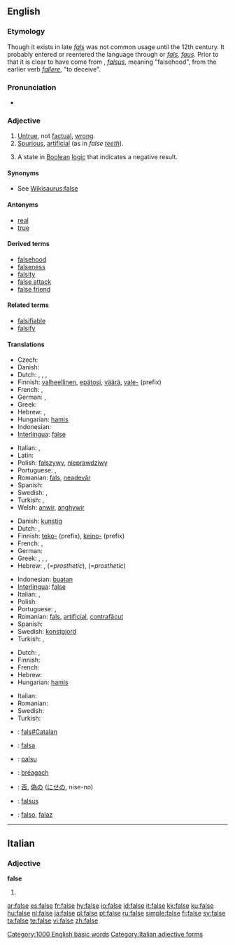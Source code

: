 {{wikipedia|dab=false}}
==English==

===Etymology===
Though it exists in late {{etyl|ang}} ''[[fals]]'' was not common usage until the 12th century.  It probably entered or reentered the language through {{etyl|fro}} or {{N.}} ''[[fals]], [[faus]]''. Prior to that it is clear to have come from {{etyl|la}}, ''[[falsus]]'', meaning "falsehood", from the earlier verb ''[[fallere]]'', "to deceive".

===Pronunciation===
* {{audio|en-us-false.ogg|Audio (US)}}

===Adjective===
{{en-adj|fals|er}}

# [[untrue|Untrue]], not [[factual]], [[wrong]].
# [[spurious|Spurious]], [[artificial]] (as in ''false [[tooth|teeth]]'').
# {{logic}} A state in [[Boolean]] [[logic]] that indicates a negative result.

====Synonyms====
* See [[Wikisaurus:false]]

====Antonyms====
* [[real]]
* [[true]]

====Derived terms====
* [[falsehood]]
* [[falseness]]
* [[falsity]]
* [[false attack]]
* [[false friend]]

====Related terms====
* [[falsifiable]]
* [[falsify]]

====Translations====
{{trans-top|untrue, not factual, wrong}}
* Czech: {{t-|cs|nepravdivý|m}}
* Danish: {{t-|da|falsk}}
* Dutch: {{t+|nl|onwaar}}, {{t+|nl|vals}}, {{t+|nl|fout}}, {{t|nl|onjuist}}
* Finnish: [[valheellinen]], [[epätosi]], [[väärä]], [[vale-]] (prefix)
* French: {{t+|fr|faux}}, {{t+|fr|incorrect}}
* German: {{t+|de|falsch}}, {{t+|de|unwahr}}
* Greek: {{t+|el|ψευδής|tr=pseuðís|sc=Grek}}
* Hebrew: {{he-translation|שקרי|shikrí}} {{m}}, {{he-translation|לא נכון|ló nakhón}} {{m}}
* Hungarian: [[hamis]]
* Indonesian: {{t-|id|salah|xs=Indonesian}}
* [[Interlingua]]: [[#Interlingua|false]]
{{trans-mid}}
* Italian: {{t+|it|falso}}, {{t+|it|errato}}
* Latin: {{t-|la|falsus}}
* Polish: [[fałszywy]], [[nieprawdziwy]]
* Portuguese: {{t+|pt|falso}}, {{t+|pt|errado}}
* Romanian: [[fals#Romanian|fals]], [[neadevăr]]
* Spanish: {{t+|es|falso}}
* Swedish: {{t+|sv|falsk}}, {{t-|sv|osann}}
* Turkish: {{t+|tr|yanlış}}, {{t+|tr|yalan}}
* Welsh: [[anwir]], [[anghywir]]
{{trans-bottom}}

{{trans-top|spurious, artificial}}
* Danish: [[kunstig]]
* Dutch: {{t+|nl|vals}}, {{t|nl|onecht}}
* Finnish: [[teko-]] (prefix), [[keino-]] (prefix)
* French: {{t+|fr|faux}}, {{t+|fr|artificiel}}
* German: {{t+|de|falsch}}
* Greek: {{t+|el|ψευδής|tr=pseuðís|sc=Grek}}, {{t+|el|πλαστός|tr=plastós|sc=Grek}}, {{t+|el|κίβδηλος|tr=kívðilos|sc=Grek}}, {{t+|el|νόθος|tr=nóθos|sc=Grek}}
* Hebrew: {{he-translation|מזוייף|mezuyáf}} {{m}}, {{he-translation|תותב|totáv}} {{m}} (=''prosthetic''), {{he-translation|תותבת|totévet}} {{f}} (=''prosthetic'')
{{trans-mid}}
* Indonesian: [[buat|buatan]]
* [[Interlingua]]: [[#Interlingua|false]]
* Italian: {{t-|it|posticcio}}, {{t+|it|finto}}
* Polish: {{t+|pl|sztuczny}}
* Portuguese: {{t+|pt|falso}}, {{t+|pt|artificial}}
* Romanian: [[fals#Romanian|fals]], [[artificial#Romanian|artificial]], [[contrafăcut]]
* Spanish: {{t-|es|postiza}}
* Swedish: [[konstgjord]]
* Turkish: {{t+|tr|yapay}}, {{t+|tr|sahte}}
{{trans-bottom}}

{{trans-top|state in Boolean logic that indicates a negative result}}
* Dutch: {{t+|nl|onwaar}}, {{t+|nl|vals}}
* Finnish: {{t+|fi|epätosi}}
* French: {{t+|fr|faux}}
* Hebrew: {{he-translation|שקרי|shikrí}} {{m}}
* Hungarian: [[hamis]]
{{trans-mid}}
* Italian: {{t+|it|falso}}
* Romanian: {{t+|ro|fals|n}}
* Swedish: {{t+|sv|falskt}}
* Turkish: {{t+|tr|yanlış}}
{{trans-bottom}}

{{checktrans-top}}
* {{ttbc|Catalan}}: [[fals#Catalan]]
* {{ttbc|Ido}}: [[falsa]]
* {{ttbc|Indonesian}}: [[palsu]]
* {{ttbc|Irish}}: [[bréagach]]
{{checktrans-mid}}
* {{ttbc|Japanese}}: [[否]], [[偽]]の ([[にせ]]の, nise-no)
* {{ttbc|Latin}}: [[falsus]]
* {{ttbc|Spanish}}: [[falso]], [[falaz]]
{{checktrans-bottom}}

[[Category:1000 English basic words]]

----

==Italian==

===Adjective===
'''false''' {{p}}

# {{feminine of|falso#Adjective|falso}}

[[Category:Italian adjective forms]]

[[ar:false]]
[[es:false]]
[[fr:false]]
[[hy:false]]
[[io:false]]
[[id:false]]
[[it:false]]
[[kk:false]]
[[ku:false]]
[[hu:false]]
[[nl:false]]
[[ja:false]]
[[pl:false]]
[[pt:false]]
[[ru:false]]
[[simple:false]]
[[fi:false]]
[[sv:false]]
[[ta:false]]
[[te:false]]
[[vi:false]]
[[zh:false]]
